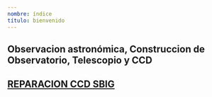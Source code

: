 ```yaml
---
nombre: índice
título: bienvenido
---
```


Observacion astronómica,
Construccion de Observatorio,
Telescopio y CCD
---

<h2>
  <a
    href="https://astroccd.wordpress.com/ccd-2/"
    style={{
      color: '#00ff00',
      textWeight: 'bold',
      textDecoration: 'none'
    }}
  >
    REPARACION CCD SBIG
  </a>
</h2>